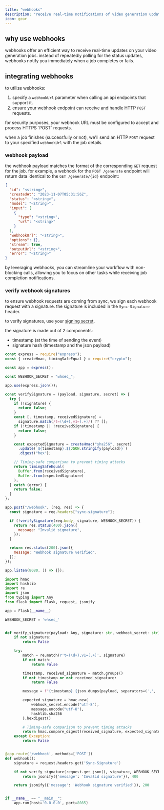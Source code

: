 ```yaml
---
title: "webhooks"
description: "receive real-time notifications of video generation updates."
icon: gear
---
```


## why use webhooks

webhooks offer an efficient way to receive real-time updates on your video generation jobs. instead of repeatedly polling for the status updates, webhooks notify you immediately when a job completes or fails.

## integrating webhooks

to utilize webhooks:

1. specify a `webhookUrl` parameter when calling an api endpoints that support it.
2. ensure your webhook endpoint can receive and handle HTTP `POST` requests.

<Note>
  for security purposes, your webhook URL must be configured to accept and
  process HTTPS `POST` requests.
</Note>

when a job finishes (successfully or not), we'll send an HTTP `POST` request to your specified `webhookUrl` with the job details.

### webhook payload

the webhook payload matches the format of the corresponding `GET` request for the job. for example, a webhook for the `POST /generate` endpoint will return data identical to the `GET /generate/{id}` endpoint:

```json
{
  "id": "<string>",
  "createdAt": "2023-11-07T05:31:56Z",
  "status": "<string>",
  "model": "<string>",
  "input": [
    {
      "type": "<string>",
      "url": "<string>"
    }
  ],
  "webhookUrl": "<string>",
  "options": {},
  "stream": true,
  "outputUrl": "<string>",
  "error": "<string>"
}
```

by leveraging webhooks, you can streamline your workflow with non-blocking calls, allowing you to focus on other tasks while receiving job completion notifications.

### verify webhook signatures

to ensure webhook requests are coming from sync, we sign each webhook request with a signature. the signature is included in the `Sync-Signature` header.

to verify signatures, use your [signing secret](https://platform.sync.so/keys?tab=webhooks).

the signature is made out of 2 components:

- timestamp (at the time of sending the event)
- signature hash (timestamp and the json payload)

<CodeGroup>

```javascript Javascript
const express = require("express");
const { createHmac, timingSafeEqual } = require("crypto");

const app = express();

const WEBHOOK_SECRET = "whsec_";

app.use(express.json());

const verifySignature = (payload, signature, secret) => {
  try {
    if (!signature) {
      return false;
    }
    const [, timestamp, receivedSignature] =
      signature.match(/t=(\d+),v1=(.+)/) ?? [];
    if (!timestamp || !receivedSignature) {
      return false;
    }

    const expectedSignature = createHmac("sha256", secret)
      .update(`${timestamp}.${JSON.stringify(payload)}`)
      .digest("hex");

    // Timing-safe comparison to prevent timing attacks
    return timingSafeEqual(
      Buffer.from(receivedSignature),
      Buffer.from(expectedSignature)
    );
  } catch (error) {
    return false;
  }
};

app.post("/webhook", (req, res) => {
  const signature = req.headers["sync-signature"];

  if (!verifySignature(req.body, signature, WEBHOOK_SECRET)) {
    return res.status(400).json({
      message: "Invalid signature",
    });
  }

  return res.status(200).json({
    message: "Webhook signature verified",
  });
});

app.listen(8080, () => {});
```

```python Python
import hmac
import hashlib
import re
import json
from typing import Any
from flask import Flask, request, jsonify

app = Flask(__name__)

WEBHOOK_SECRET = 'whsec_'


def verify_signature(payload: Any, signature: str, webhook_secret: str) -> bool:
    if not signature:
        return False

    try:
        match = re.match(r't=(\d+),v1=(.+)', signature)
        if not match:
            return False

        timestamp, received_signature = match.groups()
        if not timestamp or not received_signature:
            return False

        message = f"{timestamp}.{json.dumps(payload, separators=(',', ':'))}"

        expected_signature = hmac.new(
            webhook_secret.encode("utf-8"),
            message.encode("utf-8"),
            hashlib.sha256
        ).hexdigest()

        # Timing-safe comparison to prevent timing attacks
        return hmac.compare_digest(received_signature, expected_signature)
    except Exception:
        return False


@app.route('/webhook', methods=['POST'])
def webhook():
    signature = request.headers.get('Sync-Signature')

    if not verify_signature(request.get_json(), signature, WEBHOOK_SECRET):
        return jsonify({'message': 'Invalid signature'}), 400

    return jsonify({'message': 'Webhook signature verified'}), 200


if __name__ == "__main__":
    app.run(host='0.0.0.0', port=8085)

```

</CodeGroup>
